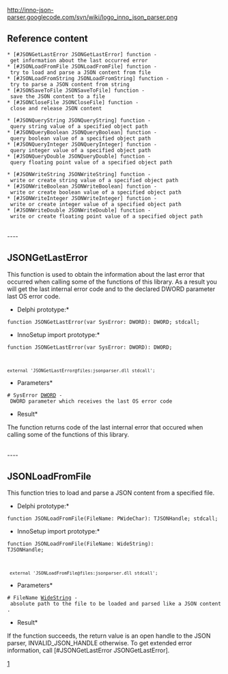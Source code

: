 [https://code.google.com/p/inno-json-parser/ http://inno-json-parser.googlecode.com/svn/wiki/logo_inno_json_parser.png]

== Reference content ==

 * [#JSONGetLastError JSONGetLastError] function - get information about the last occurred error
 * [#JSONLoadFromFile JSONLoadFromFile] function - try to load and parse a JSON content from file
 * [#JSONLoadFromString JSONLoadFromString] function - try to parse a JSON content from string
 * [#JSONSaveToFile JSONSaveToFile] function - save the JSON content to a file
 * [#JSONCloseFile JSONCloseFile] function - close and release JSON content

 * [#JSONQueryString JSONQueryString] function - query string value of a specified object path
 * [#JSONQueryBoolean JSONQueryBoolean] function - query boolean value of a specified object path
 * [#JSONQueryInteger JSONQueryInteger] function - query integer value of a specified object path
 * [#JSONQueryDouble JSONQueryDouble] function - query floating point value of a specified object path

 * [#JSONWriteString JSONWriteString] function - write or create string value of a specified object path
 * [#JSONWriteBoolean JSONWriteBoolean] function - write or create boolean value of a specified object path
 * [#JSONWriteInteger JSONWriteInteger] function - write or create integer value of a specified object path
 * [#JSONWriteDouble JSONWriteDouble] function - write or create floating point value of a specified object path

<br>
----
== JSONGetLastError ==

This function is used to obtain the information about the last error that occurred when calling some of the functions of this library. As a result you will get the last internal error code and to the declared DWORD parameter last OS error code.

*Delphi prototype:*

<code>function JSONGetLastError(var SysError: DWORD): DWORD; stdcall;</code>

*InnoSetup import prototype:*

<code>function JSONGetLastError(var SysError: DWORD): DWORD;
 external 'JSONGetLastError@files:jsonparser.dll stdcall';</code>

*Parameters*

 # SysError [[DWORD]] - DWORD parameter which receives the last OS error code

*Result*

The function returns code of the last internal error that occured when calling some of the functions of this library.

<br>
----
== JSONLoadFromFile ==

This function tries to load and parse a JSON content from a specified file.

*Delphi prototype:*

<code>function JSONLoadFromFile(FileName: PWideChar): TJSONHandle; stdcall;</code>

*InnoSetup import prototype:*

<code>function JSONLoadFromFile(FileName: WideString): TJSONHandle;
  external 'JSONLoadFromFile@files:jsonparser.dll stdcall';</code>

*Parameters*

 # FileName [[WideString]] - absolute path to the file to be loaded and parsed like a JSON content.

*Result*

If the function succeeds, the return value is an open handle to the JSON parser, INVALID_JSON_HANDLE otherwise. To get extended error information, call [#JSONGetLastError JSONGetLastError].

[http://www.aimsedu.ae/images/under_construction.jpg]